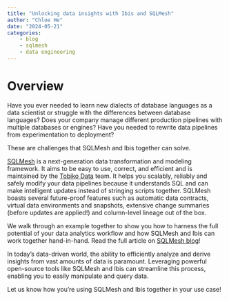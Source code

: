 ```yaml
---
title: "Unlocking data insights with Ibis and SQLMesh"
author: "Chloe He"
date: "2024-05-21"
categories:
    - blog
    - sqlmesh
    - data engineering
---
```


# Overview

Have you ever needed to learn new dialects of database languages as a data
scientist or struggle with the differences between database languages? Does
your company manage different production pipelines with multiple databases
or engines? Have you needed to rewrite data pipelines from experimentation
to deployment?

These are challenges that SQLMesh and Ibis together can solve.

[SQLMesh](https://sqlmesh.com/) is a next-generation data transformation
and modeling framework. It aims to be easy to use, correct, and efficient
and is maintained by the [Tobiko Data](https://tobikodata.com/) team. It
helps you scalably, reliably and safely modify your data pipelines because
it understands SQL and can make intelligent updates instead of stringing
scripts together. SQLMesh boasts several future-proof features such as
automatic data contracts, virtual data environments and snapshots, extensive
change summaries (before updates are applied!) and column-level lineage out
of the box.

We walk through an example together to show you how to harness the full
potential of your data analytics workflow and how SQLMesh and Ibis can work
together hand-in-hand. Read the full article on [SQLMesh blog]()!

In today's data-driven world, the ability to efficiently analyze and derive
insights from vast amounts of data is paramount. Leveraging powerful
open-source tools like SQLMesh and Ibis can streamline this process,
enabling you to easily manipulate and query data.

Let us know how you're using SQLMesh and Ibis together in your use case!
